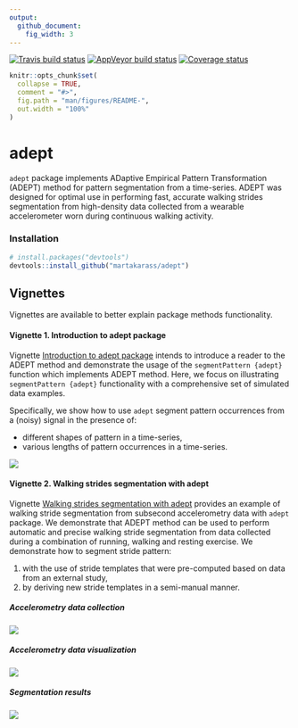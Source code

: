 ```yaml
---
output:
  github_document:
    fig_width: 3
---
```


[![Travis build status](https://travis-ci.com/martakarass/adept.svg?branch=master)](https://travis-ci.com/martakarass/adept)
[![AppVeyor build status](https://ci.appveyor.com/api/projects/status/github/martakarass/adept?branch=master&svg=true)](https://ci.appveyor.com/project/martakarass/adept)
[![Coverage status](https://codecov.io/gh/martakarass/adept/branch/master/graph/badge.svg)](https://codecov.io/github/martakarass/adept?branch=master)

<!-- README.md is generated from README.Rmd. Please edit that file -->

```r
knitr::opts_chunk$set(
  collapse = TRUE,
  comment = "#>",
  fig.path = "man/figures/README-",
  out.width = "100%"
)
```


# adept

`adept` package implements ADaptive Empirical Pattern Transformation (ADEPT) method for pattern segmentation from a time-series. ADEPT was designed for optimal use in performing fast, accurate walking strides segmentation from high-density data collected from a wearable accelerometer worn during continuous walking activity. 

### Installation

```r
# install.packages("devtools")
devtools::install_github("martakarass/adept")
```


## Vignettes 

Vignettes are available to better explain package methods functionality. 

#### Vignette 1. Introduction to adept package

Vignette [Introduction to adept package](https://martakarass.github.io/adept/articles/adept-intro.html) intends to introduce a reader to the ADEPT method and demonstrate the usage of the `segmentPattern {adept}` function which implements ADEPT method. Here, we focus on illustrating `segmentPattern {adept}` functionality with a comprehensive set of simulated data examples. 

Specifically, we show how to use `adept` segment pattern occurrences from a (noisy) signal in the presence of: 

- different shapes of pattern in a time-series,
- various lengths of pattern occurrences in a time-series.

![](https://imgur.com/bnHdiHR.jpg)


#### Vignette 2. Walking strides segmentation with adept

Vignette [Walking strides segmentation with adept](https://martakarass.github.io/adept/articles/adept-strides-segmentation.html) provides an example of walking stride segmentation from subsecond accelerometry data with `adept` package. We demonstrate that ADEPT method can be used to perform automatic and precise walking stride segmentation from data collected during a combination of running, walking and resting exercise. We demonstrate how to segment stride pattern: 

1. with the use of stride templates that were pre-computed based on data from an external study, 
2. by deriving new stride templates in a semi-manual manner.
  
##### Accelerometry data collection 

![](https://imgur.com/j1mIz0N.jpg)

#####  Accelerometry data visualization

![](https://imgur.com/Z0j1qLc.jpg)


#####  Segmentation results

![](https://imgur.com/5qZg53t.jpg)



